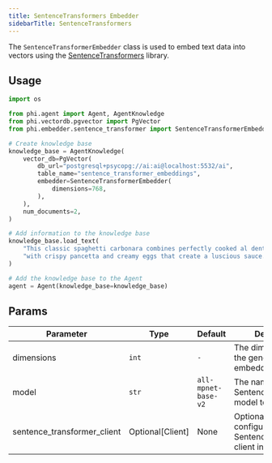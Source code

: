 ```yaml
---
title: SentenceTransformers Embedder
sidebarTitle: SentenceTransformers
---
```


The `SentenceTransformerEmbedder` class is used to embed text data into vectors using the [SentenceTransformers](https://www.sbert.net/) library.

## Usage

```python cookbook/embedders/qdrant_fastembed.py
import os

from phi.agent import Agent, AgentKnowledge
from phi.vectordb.pgvector import PgVector
from phi.embedder.sentence_transformer import SentenceTransformerEmbedder

# Create knowledge base
knowledge_base = AgentKnowledge(
    vector_db=PgVector(
        db_url="postgresql+psycopg://ai:ai@localhost:5532/ai",
        table_name="sentence_transformer_embeddings",
        embedder=SentenceTransformerEmbedder(
            dimensions=768,
        ),
    ),
    num_documents=2,
)

# Add information to the knowledge base
knowledge_base.load_text(
    "This classic spaghetti carbonara combines perfectly cooked al dente pasta "
    "with crispy pancetta and creamy eggs that create a luscious sauce."
)

# Add the knowledge base to the Agent
agent = Agent(knowledge_base=knowledge_base)
```

## Params

| Parameter                   | Type             | Default             | Description                                                  |
| --------------------------- | ---------------- | ------------------- | ------------------------------------------------------------ |
| dimensions                  | `int`            | `-`                 | The dimensionality of the generated embeddings               |
| model                       | `str`            | `all-mpnet-base-v2` | The name of the SentenceTransformers model to use            |
| sentence_transformer_client | Optional[Client] | None                | Optional pre-configured SentenceTransformers client instance |
